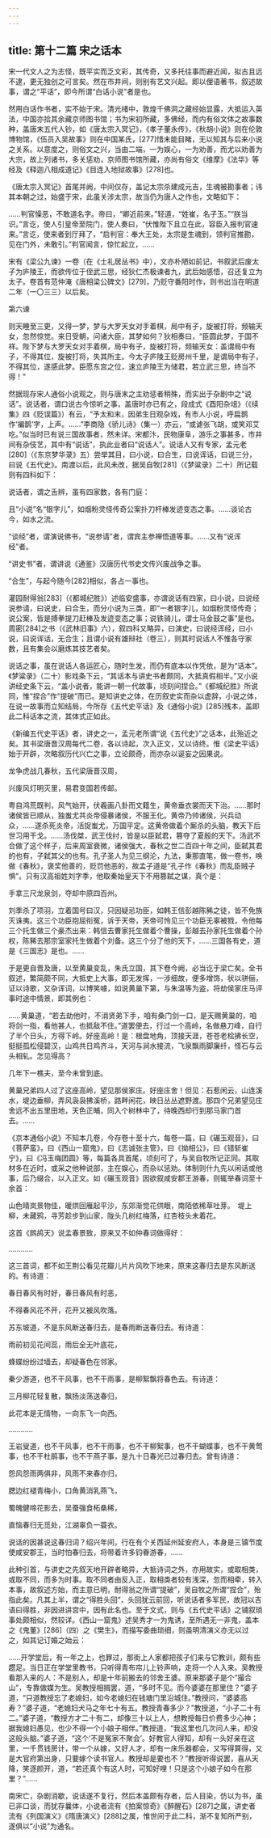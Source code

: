 ```yaml
---
---
---
```

title: 第十二篇 宋之话本
---




宋一代文人之为志怪，既平实而乏文彩，其传奇，又多托往事而避近闻，拟古且远不逮，更无独创之可言矣。然在市井间，则别有艺文兴起。即以俚语著书，叙述故事，谓之“平话”，即今所谓“白话小说”者是也。

然用白话作书者，实不始于宋。清光绪中，敦煌千佛洞之藏经始显露，大抵运入英法，中国亦拾其余藏京师图书馆；书为宋初所藏，多佛经，而内有俗文体之故事数种，盖唐末五代人钞，如《唐太宗入冥记》，《孝子董永传》，《秋胡小说》则在伦敦博物馆，《伍员入吴故事》则在中国某氏，[277]惜未能目睹，无以知其与后来小说之关系。以意度之，则俗文之兴，当由二端，一为娱心，一为劝善，而尤以劝善为大宗，故上列诸书，多关惩劝，京师图书馆所藏，亦尚有俗文《维摩》《法华》等经及《释迦八相成道记》《目连入地狱故事》[278]也。

《唐太宗入冥记》首尾并阙，中间仅存，盖记太宗杀建成元吉，生魂被勘事者；讳其本朝之过，始盛于宋，此虽关涉太宗，故当仍为唐人之作也，文略如下：

……判官懆恶，不敢道名字。帝曰，“卿近前来。”轻道，“姓崔，名子玉。”“朕当识。”言讫，使人引皇帝至院门，使人奏曰，“伏惟陛下且立在此，容臣入报判官速来。”言讫，使来者到厅拜了，“启判官：奉大王处，太宗是生魂到，领判官推勘，见在门外，未敢引。”判官闻言，惊忙起立，……

宋有《梁公九谏》一卷（在《士礼居丛书》中），文亦朴陋如前记，书叙武后废太子为庐陵王，而欲传位于侄武三思，经狄仁杰极谏者九，武后始感悟，召还复立为太子。卷首有范仲淹《唐相梁公碑文》[279]，乃贬守番阳时作，则书出当在明道二年（一〇三三）以后矣。

第六谏

则天睡至三更，又得一梦，梦与大罗天女对手着棋，局中有子，旋被打将，频输天女，忽然惊觉。来日受朝，问诸大臣，其梦如何？狄相奏曰，“臣圆此梦，于国不祥。陛下梦与大罗天女对手着棋，局中有子，旋被打将，频输天女：盖谓局中有子，不得其位，旋被打将，失其所主。今太子庐陵王贬房州千里，是谓局中有子，不得其位，遂感此梦。臣愿东宫之位，速立庐陵王为储君，若立武三思，终当不得！”

然据现存宋人通俗小说观之，则与唐末之主劝惩者稍殊，而实出于杂剧中之“说话”。说话者，谓口说古今惊听之事，盖唐时亦已有之，段成式《酉阳杂俎》（《续集》四《贬误篇》）有云，“予太和末，因弟生日观杂戏，有市人小说，呼扁鹊作‘褊鹊’字，上声。……”李商隐《骄儿诗》（集一）亦云，“或谑张飞胡，或笑邓艾吃。”似当时已有说三国故事者，然未详。宋都汴，民物康阜，游乐之事甚多，市井间有杂伎艺，其中有“说话”，执此业者曰“说话人”。说话人又有专家，孟元老[280]（《东京梦华录》五）尝举其目，曰小说，曰合生，曰说诨话，曰说三分，曰说《五代史》。南渡以后，此风未改，据吴自牧[281]（《梦粱录》二十）所记载则有四科如下：

说话者，谓之舌辨，虽有四家数，各有门庭：

且“小说”名“银字儿”，如烟粉灵怪传奇公案扑刀杆棒发迹变态之事。……谈论古今，如水之流。

“谈经”者，谓演说佛书，“说参请”者，谓宾主参禅悟道等事。……又有“说诨经”者。

“讲史书”者，谓讲说《通鉴》汉唐历代书史文传兴废战争之事。

“合生”，与起今随今[282]相似，各占一事也。

灌园耐得翁[283]（《都城纪胜》）述临安盛事，亦谓说话有四家，曰小说，曰说经说参请，曰说史，曰合生，而分小说为三类，即“一者银字儿，如烟粉灵怪传奇；说公案，皆是搏拳提刀赶棒及发迹变态之事；说铁骑儿，谓士马金鼓之事”是也。周密[284]之书（《武林旧事》六），叙四科又略异，曰演史，曰说经诨经，曰小说，曰说诨话，无合生；且谓小说有雄辩社（卷三），则其时说话人不惟各守家数，且有集会以磨炼其技艺者矣。

说话之事，虽在说话人各运匠心，随时生发，而仍有底本以作凭依，是为“话本”。《梦粱录》（二十）影戏条下云，“其话本与讲史书者颇同，大抵真假相半。”又小说讲经史条下云，“盖小说者，能讲一朝一代故事，顷刻间捏合。”《都城纪胜》所说同，惟“捏合”作“提破”而已。是知讲史之体，在历叙史实而杂以虚辞，小说之体，在说一故事而立知结局，今所存《五代史平话》及《通俗小说》[285]残本，盖即此二科话本之流，其体式正如此。

《新编五代史平话》者，讲史之一，孟元老所谓“说《五代史》”之话本，此殆近之矣。其书梁唐晋汉周每代二卷，各以诗起，次入正文，又以诗终。惟《梁史平话》始于开辟，次略叙历代兴亡之事，立论颇奇，而亦杂以诞妄之因果说。

龙争虎战几春秋，五代梁唐晋汉周，

兴废风灯明灭里，易君变国若传邮。

粤自鸿荒既判，风气始开，伏羲画八卦而文籍生，黄帝垂衣裳而天下治。……那时诸侯皆已顺从，独蚩尤共炎帝侵暴诸侯，不服王化。黄帝乃帅诸侯，兴兵动众，……遂杀死炎帝，活捉蚩尤，万国平定。这黄帝做着个厮杀的头脑，教天下后世习用干戈。……汤伐桀，武王伐纣，皆是以臣弑君，篡夺了夏殷的天下。汤武不合做了这个样子，后来周室衰微，诸侯强大，春秋之世二百四十年之间，臣弑其君的也有，子弑其父的也有。孔子圣人为见三纲沦，九法，秉那直笔，做一卷书，唤做《春秋》，褒奖他善的，贬罚他恶的，故孟子道是“孔子作《春秋》而乱臣贼子惧”。只有汉高祖姓刘字季，他取秦始皇天下不用篡弑之谋，真个是：

手拿三尺龙泉剑，夺却中原四百州。

刘季杀了项羽，立着国号曰汉，只因疑忌功臣，如韩王信彭越陈豨之徒，皆不免族灭诛夷。这三个功臣抱屈衔冤，诉于天帝，天帝可怜见三个功臣无辜被戮，令他每三个托生做三个豪杰出来：韩信去曹家托生做着个曹操，彭越去孙家托生做着个孙权，陈豨去那宗室家托生做着个刘备。这三个分了他的天下，……三国各有史，道是《三国志》是也。……

于是更自晋及唐，以至黄巢变乱，朱氏立国，其下卷今阙，必当讫于梁亡矣。全书叙述，繁简颇不同，大抵史上大事，即无发挥，一涉细故，便多增饰，状以骈俪，证以诗歌，又杂诨词，以博笑噱，如说黄巢下第，与朱温等为盗，将劫侯家庄马评事时途中情景，即其例也：

……黄巢道，“若去劫他时，不消贤弟下手，咱有桑门剑一口，是天赐黄巢的，咱将剑一指，看他甚人，也抵敌不住。”道罢便去，行过一个高岭，名做悬刀峰，自行了半个日头，方得下岭。好座高岭！是：根盘地角，顶接天涯，苍苍老桧拂长空，挺挺孤松侵碧汉，山鸡共日鸡齐斗，天河与涧水接流，飞泉飘雨脚廉纤，怪石与云头相轧。怎见得高？

几年下一樵夫，至今未曾到底。

黄巢兄弟四人过了这座高岭，望见那侯家庄。好座庄舍！但见：石惹闲云，山连溪水，堤边垂柳，弄风袅袅拂溪桥，路畔闲花，映日丛丛遮野渡。那四个兄弟望见庄舍远不出五里田地，天色正晡，同入个树林中了，待晚西却行到那马家门首去。……

《京本通俗小说》不知本几卷，今存卷十至十六，每卷一篇，曰《碾玉观音》，曰《菩萨蛮》，曰《西山一窟鬼》，曰《志诚张主管》，曰《拗相公》，曰《错斩崔宁》，曰《冯玉梅团圆》等，每篇各具首尾，顷刻可了，与吴自牧所记正同。其取材多在近时，或采之他种说部，主在娱心，而杂以惩劝。体制则什九先以闲话或他事，后乃缀合，以入正文。如《碾玉观音》因欲叙咸安郡王游春，则辄举春词至十余首：

山色晴岚景物佳，暖烘回雁起平沙，东郊渐觉花供眼，南陌依稀草吐芽。　堤上柳，未藏鸦，寻芳趁步到山家，陇头几树红梅落，红杏枝头未着花。

这首《鹧鸪天》说孟春景致，原来又不如仲春词做得好：

…………

这三首词，都不如王荆公看见花瓣儿片片风吹下地来，原来这春归去是东风断送的。有诗道：

春日春风有时好，春日春风有时恶，

不得春风花不开，花开又被风吹落。

苏东坡道，不是东风断送春归去，是春雨断送春归去。有诗道：

雨前初见花间蕊，雨后全无叶底花，

蜂蝶纷纷过墙去，却疑春色在邻家。

秦少游道，也不干风事，也不干雨事，是柳絮飘将春色去。有诗道：

三月柳花轻复散，飘扬淡荡送春归，

此花本是无情物，一向东飞一向西。

…………

王岩叟道，也不干风事，也不干雨事，也不干柳絮事，也不干蝴蝶事，也不干黄莺事，也不干杜鹃事，也不干燕子事，是九十日春光已过春归去。曾有诗道：

怨风怨雨两俱非，风雨不来春亦归，

腮边红褪青梅小，口角黄消乳燕飞，

蜀魄健啼花影去，吴蚕强食柘桑稀，

直恼春归无觅处，江湖辜负一蓑衣。

说话的因甚说这春归词？绍兴年间，行在有个关西延州延安府人，本身是三镇节度使咸安郡王，当时怕春归去，将带着许多钧眷游春，……

此种引首，与讲史之先叙天地开辟者略异，大抵诗词之外，亦用故实，或取相类，或取不同，而多为时事。取不同者由反入正，取相类者较有浅深，忽而相牵，转入本事，故叙述方始，而主意已明，耐得翁之所谓“提破”，吴自牧之所谓“捏合”，殆指此矣。凡其上半，谓之“得胜头回”，头回犹云前回，听说话者多军民，故冠以吉语曰得胜，非因进讲宫中，因有此名也。至于文式，则与《五代史平话》之铺叙琐事处颇相似，然较详。《西山一窟鬼》述吴秀才一为鬼诱，至所遇无一非鬼，盖本之《鬼董》[286]（四）之《樊生》，而描写委曲琐细，则虽明清演义亦无以过之，如其记订婚之始云：

……开学堂后，有一年之上，也罪过，那街上人家都把孩子们来与它教训，颇有些趱足。当日正在学堂里教书，只听得青布帘儿上铃声响，走将一个人入来。吴教授看那入来的人：不是别人，却是十年前搬去的邻舍王婆。原来那婆子是个“撮合山”，专靠做媒为生。吴教授相揖罢，道，“多时不见。而今婆婆在那里住？”婆子道，“只道教授忘了老媳妇，如今老媳妇在钱塘门里沿城住。”教授问，“婆婆高寿？”婆子道，“老媳妇犬马之年七十有五。教授青春多少？”教授道，“小子二十有二。”婆子道，“教授方才二十有二，却像三十以上人，想教授每日价费多少心神；据我媳妇愚见，也少不得一个小娘子相伴。”教授道，“我这里也几次问人来，却没这般头脑。”婆子道，“这个‘不是冤家不聚会’。好教官人得知，却有一头好亲在这里，一千贯钱房计，带一个从嫁，又好人才，却有一床乐器都会，又写得算得，又是大官府第出身，只要嫁个读书官人。教授却是要也不？”教授听得说罢，喜从天降，笑逐颜开，道，“若还真个有这人时，可知好哩！只是这个小娘子如今在那里？”……

南宋亡，杂剧消歇，说话遂不复行，然后本盖颇有存者，后人目染，仿以为书，虽已非口谈，而犹存曩体，小说者流有《拍案惊奇》《醉醒石》[287]之属，讲史者流有《列国演义》《隋唐演义》[288]之属，惟世间于此二科，渐不复知所严别，遂俱以“小说”为通名。